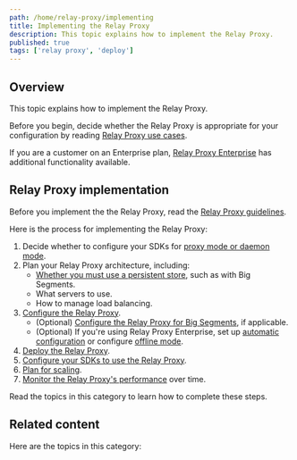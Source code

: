 ```yaml
---
path: /home/relay-proxy/implementing
title: Implementing the Relay Proxy
description: This topic explains how to implement the Relay Proxy.
published: true
tags: ['relay proxy', 'deploy']
---
```


## Overview

This topic explains how to implement the Relay Proxy.

Before you begin, decide whether the Relay Proxy is appropriate for your configuration by reading [Relay Proxy use cases](/home/relay-proxy/use-cases).

If you are a customer on an Enterprise plan, [Relay Proxy Enterprise](/home/relay-proxy/enterprise) has additional functionality available.

## Relay Proxy implementation

Before you implement the the Relay Proxy, read the [Relay Proxy guidelines](/home/relay-proxy/guidelines).

Here is the process for implementing the Relay Proxy:

1. Decide whether to configure your SDKs for [proxy mode or daemon mode](/home/relay-proxy/using#configuring-sdks-to-use-different-modes).
1. Plan your Relay Proxy architecture, including:
    - [Whether you must use a persistent store](/home/relay-proxy/using#using-a-persistent-store), such as with Big Segments.
    - What servers to use.
    - How to manage load balancing.
1. [Configure the Relay Proxy](/home/relay-proxy/deploying#configuring-the-relay-proxy).
    - (Optional) [Configure the Relay Proxy for Big Segments](/home/relay-proxy/using#configuring-the-relay-proxy-for-big-segments), if applicable.
    - (Optional) If you're using Relay Proxy Enterprise, set up [automatic configuration](/home/relay-proxy/automatic-configuration) or configure [offline mode](/home/relay-proxy/offline).
1. [Deploy the Relay Proxy](/home/relay-proxy/deploying#deploying-the-relay-proxy).
1. [Configure your SDKs to use the Relay Proxy](/home/relay-proxy/using).
1. [Plan for scaling](/home/relay-proxy/guidelines#scaling-guidelines).
1. [Monitor the Relay Proxy's performance](/home/relay-proxy/monitoring) over time.

Read the topics in this category to learn how to complete these steps.

## Related content

Here are the topics in this category:

<ChildPageList path="/home/relay-proxy/implementing" unsorted="true" />